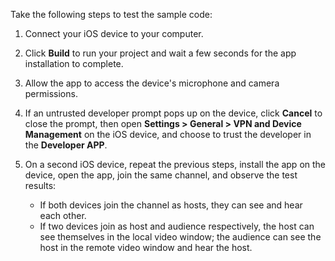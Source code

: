 <PlatformWrapper platform="ios">

Take the following steps to test the sample code:

1. Connect your iOS device to your computer.

1. Click **Build** to run your project and wait a few seconds for the app installation to complete.

1. Allow the app to access the device's microphone and camera permissions.

1. If an untrusted developer prompt pops up on the device, click **Cancel** to close the prompt, then open **Settings > General > VPN and Device Management** on the iOS device, and choose to trust the developer in the **Developer APP**.

1. On a second iOS device, repeat the previous steps, install the app on the device, open the app, join the same channel, and observe the test results:
    * If both devices join the channel as hosts, they can see and hear each other.
    * If two devices join as host and audience respectively, the host can see themselves in the local video window; the audience can see the host in the remote video window and hear the host.

</PlatformWrapper>